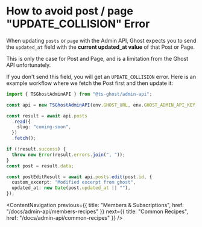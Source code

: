# How to avoid post / page "UPDATE_COLLISION" Error

When updating `posts` or `page` with the Admin API, Ghost expects you to send the `updated_at` field with the **current updated_at value** of that Post or Page.

<Callout type="warning">
  This is only the case for Post and Page, and is a limitation from the Ghost API unfortunately.
</Callout>

If you don't send this field, you will get an `UPDATE_COLLISION` error. Here is an example workflow where we fetch the Post first and then update it:

```ts title
import { TSGhostAdminAPI } from "@ts-ghost/admin-api";

const api = new TSGhostAdminAPI(env.GHOST_URL, env.GHOST_ADMIN_API_KEY, "v6.0");

const result = await api.posts
  .read({
    slug: "coming-soon",
  })
  .fetch();

if (!result.success) {
  throw new Error(result.errors.join(", "));
}
const post = result.data;

const postEditResult = await api.posts.edit(post.id, {
  custom_excerpt: "Modified excerpt from ghost",
  updated_at: new Date(post.updated_at || ""),
});
```

<ContentNavigation
  previous={{ title: "Members & Subscriptions", href: "/docs/admin-api/members-recipes" }}
  next={{ title: "Common Recipes", href: "/docs/admin-api/common-recipes" }}
/>
